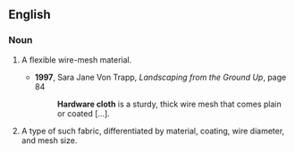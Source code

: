 ==English==

===Noun===
{{en-noun|sg=[[hardware]] [[cloth]]|hardware cloths|-}}
# {{uncountable}} A flexible wire-mesh material.
#*'''1997''', Sara Jane Von Trapp, ''Landscaping from the Ground Up'', page 84
#*: '''Hardware cloth''' is a sturdy, thick wire mesh that comes plain or coated […].
# {{countable}} A type of such fabric, differentiated by material, coating, wire diameter, and mesh size.